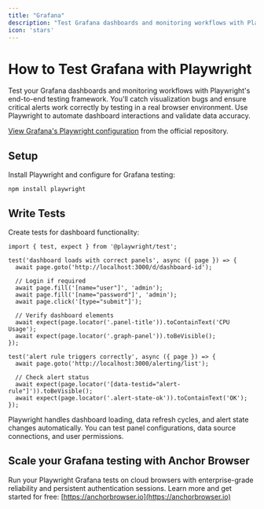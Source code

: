 ```yaml
---
title: "Grafana"
description: "Test Grafana dashboards and monitoring workflows with Playwright's end-to-end testing framework."
icon: 'stars'
---
```


# How to Test Grafana with Playwright

Test your Grafana dashboards and monitoring workflows with Playwright's end-to-end testing framework. You'll catch visualization bugs and ensure critical alerts work correctly by testing in a real browser environment. Use Playwright to automate dashboard interactions and validate data accuracy.


[View Grafana's Playwright configuration](https://github.com/grafana/grafana/blob/main/playwright.config.ts) from the official repository.


## Setup

Install Playwright and configure for Grafana testing:

```
npm install playwright
```

## Write Tests

Create tests for dashboard functionality:

```
import { test, expect } from '@playwright/test';

test('dashboard loads with correct panels', async ({ page }) => {
  await page.goto('http://localhost:3000/d/dashboard-id');
  
  // Login if required
  await page.fill('[name="user"]', 'admin');
  await page.fill('[name="password"]', 'admin');
  await page.click('[type="submit"]');
  
  // Verify dashboard elements
  await expect(page.locator('.panel-title')).toContainText('CPU Usage');
  await expect(page.locator('.graph-panel')).toBeVisible();
});

test('alert rule triggers correctly', async ({ page }) => {
  await page.goto('http://localhost:3000/alerting/list');
  
  // Check alert status
  await expect(page.locator('[data-testid="alert-rule"]')).toBeVisible();
  await expect(page.locator('.alert-state-ok')).toContainText('OK');
});
```

Playwright handles dashboard loading, data refresh cycles, and alert state changes automatically. You can test panel configurations, data source connections, and user permissions.

## Scale your Grafana testing with Anchor Browser

Run your Playwright Grafana tests on cloud browsers with enterprise-grade reliability and persistent authentication sessions. Learn more and get started for free: [https://anchorbrowser.io](https://anchorbrowser.io)
